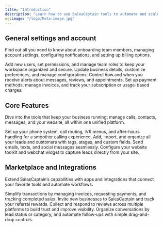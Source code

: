 ```yaml
---
title: "Introduction"
description: "Learn how to use SalesCaptain tools to automate and scale your business enterprise and customer communication."
og:image: "/logo/Meta-image.jpg"
---
```


## General settings and account

Find out all you need to know about onboarding team members, managing account settings, configuring notifications, and setting up billing options.

<Columns cols={2}>
  <Card title="Team Members" icon="contact" color="#3b82f6" href="/General/Account/Managing-Users">
    Add new users, set permissions, and manage team roles to keep your workspace organized and secure.
  </Card>
  <Card title="Account" icon="settings-2" color="#3b82f6" href="/General/Account/Account-Settings">
    Update business details, customize preferences, and manage configurations.
  </Card>
  <Card title="Notifications" icon="message-square-warning" color="#3b82f6" href="/General/Account/Notifications">
    Control how and when you receive alerts about messages, reviews, and appointments.
  </Card>
  <Card title="Billing" icon="receipt" color="#3b82f6" href="/General/Account/Billing">
    Set up payment methods, manage invoices, and track your subscription or usage-based charges.
  </Card>
</Columns>

## Core Features

Dive into the tools that keep your business running: manage calls, contacts, messages, and your website, all within one unified platform.

<Columns cols={2}>
  <Card title="Call Flows" icon="workflow" color="#3b82f6" href="/Core-Features/Calls/Call-Flows/Creating-Call-Flows">
    Set up your phone system, call routing, IVR menus, and after-hours handling for a smoother calling experience.
  </Card>
  <Card title="Contacts" icon="contact-round" color="#3b82f6" href="/essentials/code/Core-Features/Contacts/Adding-Contacts">
    Add, import, and organize all your leads and customers with tags, stages, and custom fields.
  </Card>
  <Card title="Messaging & Inbox " icon="message-circle-more" color="#3b82f6" href="/Core-Features/Messaging-and-Inbox/Inbox/Inbox-Overview">
    Send emails, texts, and social messages seamlessly.
  </Card>
  <Card title="Website Tools" icon="hammer" color="#3b82f6" href="/Core-Features/Website/Website-Toolkit">
    Configure your website toolkit and webchat widget to capture leads directly from your site.
  </Card>
</Columns>

## Marketplace and Integrations

Extend SalesCaptain’s capabilities with apps and integrations that connect your favorite tools and automate workflows.

<Columns cols={2}>
  <Card title="Payments" icon="receipt-text" color="#3b82f6" href="/Marketplace-and-Integrations/Applications/Payments">
    Simplify transactions by managing invoices, requesting payments, and tracking completed sales.
  </Card>
  <Card title="Referrals" icon="heart-handshake" color="#3b82f6" href="/Marketplace-and-Integrations/Applications/Referrals">
    Invite new businesses to SalesCaptain and track your referral rewards.
  </Card>
  <Card title="Reviews" icon="message-square" color="#3b82f6" href="/Marketplace-and-Integrations/Applications/Reviews">
    Collect and respond to reviews across multiple platforms to build trust and improve visibility.
  </Card>
  <Card title="Stages" icon="align-start-vertical" color="#3b82f6" href="/Marketplace-and-Integrations/Applications/Stages">
    Organize conversations by lead status or category, and automate follow-ups with simple drag-and-drop controls.
  </Card>
</Columns>